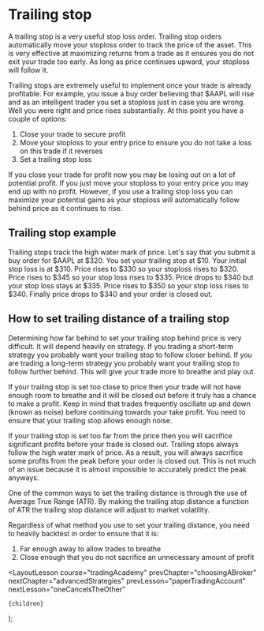 
# Trailing stop

A trailing stop is a very useful stop loss order. Trailing stop orders automatically move your stoploss order to track
the price of the asset. This is very effective at maximizing returns from a trade as it ensures you do not exit your trade
too early. As long as price continues upward, your stoploss will follow it.

Trailing stops are extremely useful to implement once your trade is already profitable. For example, you issue a buy order
believing that $AAPL will rise and as an intelligent trader you set a stoploss just in case you are wrong. Well you were
right and price rises substantially. At this point you have a couple of options:

1. Close your trade to secure profit
2. Move your stoploss to your entry price to ensure you do not take a loss on this trade if it reverses
3. Set a trailing stop loss

If you close your trade for profit now you may be losing out on a lot of potential profit. If you just move your stoploss to
your entry price you may end up with no profit. However, if you use a trailing stop loss you can maximize your potential gains
as your stoploss will automatically follow behind price as it continues to rise.

## Trailing stop example

Trailing stops track the high water mark of price. Let's say that you submit a buy order for $AAPL at $320. You set your trailing
stop at $10. Your initial stop loss is at $310. Price rises to $330 so your stoploss rises to $320. Price rises to $345 so your
stop loss rises to $335. Price drops to $340 but your stop loss stays at $335. Price rises to $350 so your stop loss rises
to $340. Finally price drops to $340 and your order is closed out.

## How to set trailing distance of a trailing stop

Determining how far behind to set your trailing stop behind price is very difficult. It will depend heavily on strategy.
If you trading a short-term strategy you probably want your trailing stop to follow closer behind. If you are trading a long-term
strategy you probably want your trailing stop to follow further behind. This will give your trade more to breathe and play out.

If your trailing stop is set too close to price then your trade will not have enough room to breathe and it will be closed out
before it truly has a chance to make a profit. Keep in mind that trades frequently oscillate up and down (known as noise)
before continuing towards your take profit. You need to ensure that your trailing stop allows enough noise.

If your trailing stop is set too far from the price then you will sacrifice significant profits before your trade is closed out.
Trailing stops always follow the high water mark of price. As a result, you will always sacrifice some profits from the peak
before your order is closed out. This is not much of an issue because it is almost impossible to accurately predict the peak
anyways.

One of the common ways to set the trailing distance is through the use of Average True Range (ATR). By making the trailing stop
distance a function of ATR the trailing stop distance will adjust to market volatility.

Regardless of what method you use to set your trailing distance, you need to heavily backtest in order to ensure that it is:

1. Far enough away to allow trades to breathe
2. Close enough that you do not sacrifice an unnecessary amount of profit

  <LayoutLesson
    course="tradingAcademy"
    prevChapter="choosingABroker"
    nextChapter="advancedStrategies"
    prevLesson="paperTradingAccount"
    nextLesson="oneCancelsTheOther"
  >
    {children}
  </LayoutLesson>
);
